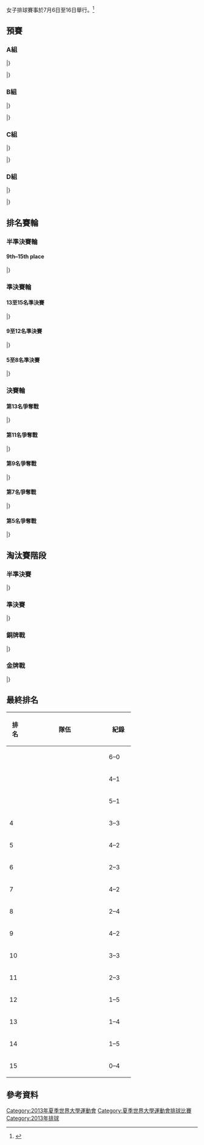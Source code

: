 {{main|2013年夏季世界大學運動會排球比賽}}
{{Infobox Universiade event
| event = 女子排球
| games = 2013 Summer
| image = [[File:Volleyball_(indoor)_pictogram.svg|100px]]
| venue = various
| dates = {{Start date|2013|7|6}} – {{Start date|2013|7|16}}
| competitors = 
| nations = 
| teams = 
| governing_body = 
| win_value =
| gold = {{flagIOC2team|RUS|2013年夏季世界大學運動會}}
| goldNOC = 
| silver = {{flagIOC2team|BRA|2013年夏季世界大學運動會}}
| silverNOC = 
| bronze = {{flagIOC2team|THA|2013年夏季世界大學運動會}}
| bronzeNOC = 
| prev = [[2011年夏季世界大學運動會排球比賽女子賽事|2011]]
| next = 
}}

女子排球賽事於7月6日至16日舉行。<ref name="handbook">{{cite web|url=http://kazan2013.ru:8080/uploads/technical_handbooks/en/Technical_Handbook_VO.pdf|title=2013 Summer Universiade – Volleyball – Technical handbook|publisher=kazan2013.ru|accessdate=26 June 2013}}{{dead link|date=2017年11月 |bot=InternetArchiveBot |fix-attempted=yes }}</ref>


==預賽==


===A組===
{{Vb cl header}}
{{Vb cl4 team |p=1 |t={{vbw|RUS}}|mw=3 |mw2=0 |ml=0 |ml2=0 |sw=9 |sl=0 |spw=225|spl=154|bc=CCFFCC}}
{{Vb cl4 team |p=2 |t={{vbw|POL}}|mw=2 |mw2=0 |ml=1 |ml2=0 |sw=6 |sl=3 |spw=196|spl=187|bc=CCFFCC}}
{{Vb cl4 team |p=3 |t={{vbw|CZE}}|mw=1 |mw2=0 |ml=2 |ml2=0 |sw=3 |sl=6 |spw=188|spl=203}}
{{Vb cl4 team |p=4 |t={{vbw|USA}}|mw=0 |mw2=0 |ml=3 |ml2=0 |sw=0 |sl=9 |spw=162|spl=227}}
|}

{{Vb res start 5}}
{{Vb res 5|7月8日|18:00|'''{{vbw-rt|RUS}}'''|3–0|{{vbw|CZE}}|25–17|25–17|25–16|||75–50|[http://universiade2013.sportresult.com/eurosport/en/-240/Root/ViewPdf/VOW400A01_C73_1.0.PDF P2][http://universiade2013.sportresult.com/eurosport/en/-240/Root/ViewPdf/VOW400A01_C83_1.0.PDF P3]}}
{{Vb res 5|7月8日|20:00|'''{{vbw-rt|POL}}'''|3–0|{{vbw|USA}}|25–17|25–14|25–20|||75–51|[http://universiade2013.sportresult.com/eurosport/en/-240/Root/ViewPdf/VOW400A02_C73_1.0.PDF P2][http://universiade2013.sportresult.com/eurosport/en/-240/Root/ViewPdf/VOW400A02_C83_1.0.PDF P3]}}
{{Vb res 5|7月9日|18:00|'''{{vbw-rt|RUS}}'''|3–0|{{vbw|POL}}|25–16|25–15|25–15|||75–46|[http://universiade2013.sportresult.com/eurosport/en/-240/Root/ViewPdf/VOW400A03_C73_1.0.PDF P2][http://universiade2013.sportresult.com/eurosport/en/-240/Root/ViewPdf/VOW400A03_C83_1.0.PDF P3]}}
{{Vb res 5|7月9日|20:00|'''{{vbw-rt|CZE}}'''|3–0|{{vbw|USA}}|25–14|27–25|25–14|||77–53|[http://universiade2013.sportresult.com/eurosport/en/-240/Root/ViewPdf/VOW400A04_C73_1.0.PDF P2][http://universiade2013.sportresult.com/eurosport/en/-240/Root/ViewPdf/VOW400A04_C83_1.0.PDF P3]}}
{{Vb res 5|7月10日|18:00|{{vbw-rt|USA}}|0–3|'''{{vbw|RUS}}'''|16–25|23–25|19–25|||58–78|[http://universiade2013.sportresult.com/eurosport/en/-240/Root/ViewPdf/VOW400A05_C73_1.0.PDF P2][http://universiade2013.sportresult.com/eurosport/en/-240/Root/ViewPdf/VOW400A05_C83_1.0.PDF P3]}}
{{Vb res 5|7月10日|18:00|'''{{vbw-rt|POL}}'''|3–0|{{vbw|CZE}}|25–23|25–16|25–22|||75–61|[http://universiade2013.sportresult.com/eurosport/en/-240/Root/ViewPdf/VOW400A06_C73_1.0.PDF P2][http://universiade2013.sportresult.com/eurosport/en/-240/Root/ViewPdf/VOW400A06_C83_1.0.PDF P3]}}
|}

===B組===
{{Vb cl header}}
{{Vb cl4 team |p=1 |t={{vbw|BRA}}|mw=2 |mw2=0 |ml=0 |ml2=0 |sw=6 |sl=0 |spw=150|spl=91 |bc=CCFFCC}}
{{Vb cl4 team |p=2 |t={{vbw|CAN}}|mw=1 |mw2=0 |ml=1 |ml2=0 |sw=3 |sl=3 |spw=118|spl=129|bc=CCFFCC}}
{{Vb cl4 team |p=3 |t={{vbw|NOR}}|mw=0 |mw2=0 |ml=2 |ml2=0 |sw=0 |sl=6 |spw=102|spl=150}}
|}

{{Vb res start 5}}
{{Vb res 5|7月8日|15:00|'''{{vbw-rt|CAN}}'''|3–0|{{vbw|NOR}}|25–21|25–14|25–19|||75–54|[http://universiade2013.sportresult.com/eurosport/en/-240/Root/ViewPdf/VOW400B01_C73_1.0.PDF P2][http://universiade2013.sportresult.com/eurosport/en/-240/Root/ViewPdf/VOW400B01_C83_1.0.PDF P3]}}
{{Vb res 5|7月9日|15:00|{{vbw-rt|NOR}}|0–3|'''{{vbw|BRA}}'''|20–25|17–25|11–25|||48–75|[http://universiade2013.sportresult.com/eurosport/en/-240/Root/ViewPdf/VOW400B02_C73_2.0.PDF P2][http://universiade2013.sportresult.com/eurosport/en/-240/Root/ViewPdf/VOW400B02_C83_3.0.PDF P3]}}
{{Vb res 5|7月10日|15:00|'''{{vbw-rt|BRA}}'''|3–0|{{vbw|CAN}}|25–15|25–15|25–13|||75–43|[http://universiade2013.sportresult.com/eurosport/en/-240/Root/ViewPdf/VOW400B03_C73_1.0.PDF P2][http://universiade2013.sportresult.com/eurosport/en/-240/Root/ViewPdf/VOW400B03_C83_1.0.PDF P3]}}
|}

===C組===
{{Vb cl header}}
{{Vb cl4 team |p=1 |t={{vbw|PRK}}|mw=3 |mw2=0 |ml=0 |ml2=0 |sw=9 |sl=0 |spw=225|spl=149|bc=CCFFCC}}
{{Vb cl4 team |p=2 |t={{vbw|TPE|univ}} |mw=1 |mw2=1 |ml=1 |ml2=0 |sw=6 |sl=5 |spw=232|spl=238|bc=CCFFCC}}
{{Vb cl4 team |p=3 |t={{vbw|SVK}}|mw=1 |mw2=0 |ml=1 |ml2=1 |sw=5 |sl=7 |spw=239|spl=274}}
{{Vb cl4 team |p=4 |t={{vbw|CHN}}|mw=0 |mw2=0 |ml=3 |ml2=0 |sw=1 |sl=9 |spw=213|spl=248}}
|}

{{Vb res start 5}}
{{Vb res 5|7月8日|15:00|'''{{vbw-rt|PRK}}'''|3–0|{{vbw|SVK}}|25–14|25–15|25–17|||75–46|[http://universiade2013.sportresult.com/eurosport/en/-240/Root/ViewPdf/VOW400C02_C73_3.0.PDF P2][http://universiade2013.sportresult.com/eurosport/en/-240/Root/ViewPdf/VOW400C02_C83_1.0.PDF P3]}}
{{Vb res 5|7月8日|15:00|'''{{vbw-rt|TPE|univ}}'''|3–0|{{vbw|CHN}}|25–20|25–21|27–25|||77–66|[http://universiade2013.sportresult.com/eurosport/en/-240/Root/ViewPdf/VOW400C01_C73_1.0.PDF P2][http://universiade2013.sportresult.com/eurosport/en/-240/Root/ViewPdf/VOW400C01_C83_1.0.PDF P3]}}
{{Vb res 5|7月9日|18:00|{{vbw-rt|TPE|univ}}|0–3|'''{{vbw|PRK}}'''|21–25|18–25|10–25|||49–75|[http://universiade2013.sportresult.com/eurosport/en/-240/Root/ViewPdf/VOW400C03_C73_1.0.PDF P2][http://universiade2013.sportresult.com/eurosport/en/-240/Root/ViewPdf/VOW400C03_C83_1.0.PDF P3]}}
{{Vb res 5|7月9日|20:00|{{vbw-rt|CHN}}|1–3|'''{{vbw|SVK}}'''|22–25|25–18|20–25|26–28||93–96|[http://universiade2013.sportresult.com/eurosport/en/-240/Root/ViewPdf/VOW400C04_C73_4.0.PDF P2][http://universiade2013.sportresult.com/eurosport/en/-240/Root/ViewPdf/VOW400C04_C83_1.0.PDF P3]}}
{{Vb res 5|7月10日|15:00|'''{{vbw-rt|PRK}}'''|3–0|{{vbw|CHN}}|25–16|25–17|25–21|||75–54|[http://universiade2013.sportresult.com/eurosport/en/-240/Root/ViewPdf/VOW400C05_C73_1.0.PDF P2][http://universiade2013.sportresult.com/eurosport/en/-240/Root/ViewPdf/VOW400C05_C83_1.0.PDF P3]}}
{{Vb res 5|7月10日|20:00|{{vbw-rt|SVK}}|2–3|'''{{vbw|TPE|univ}}'''|25–20|14–25|25–21|21–25|12–15|97–106|[http://universiade2013.sportresult.com/eurosport/en/-240/Root/ViewPdf/VOW400C06_C73_1.0.PDF P2][http://universiade2013.sportresult.com/eurosport/en/-240/Root/ViewPdf/VOW400C06_C83_1.0.PDF P3]}}
|}

===D組===
{{Vb cl header}}
{{Vb cl4 team |p=1 |t={{vbw|THA}}|mw=3 |mw2=0 |ml=0 |ml2=0 |sw=9 |sl=0 |spw=231|spl=141|bc=CCFFCC}}
{{Vb cl4 team |p=2 |t={{vbw|JPN}}|mw=2 |mw2=0 |ml=1 |ml2=0 |sw=6 |sl=3 |spw=222|spl=156|bc=CCFFCC}}
{{Vb cl4 team |p=3 |t={{vbw|CHI}}|mw=1 |mw2=0 |ml=2 |ml2=0 |sw=3 |sl=7 |spw=171|spl=237}}
{{Vb cl4 team |p=3 |t={{vbw|HKG}}|mw=0 |mw2=0 |ml=3 |ml2=0 |sw=1 |sl=9 |spw=159|spl=249}}
|}

{{Vb res start 5}}
{{Vb res 5|7月8日|18:00|{{vbw-rt|CHI}}|0–3|'''{{vbw|JPN}}'''|13–25|14–25|8–25|||35–75|[http://universiade2013.sportresult.com/eurosport/en/-240/Root/ViewPdf/VOW400D01_C73_1.0.PDF P2][http://universiade2013.sportresult.com/eurosport/en/-240/Root/ViewPdf/VOW400D01_C83_1.0.PDF P3]}}
{{Vb res 5|7月8日|20:00|'''{{vbw-rt|THA}}'''|3–0|{{vbw|HKG}}|25–9|25–7|25–16|||75–32|[http://universiade2013.sportresult.com/eurosport/en/-240/Root/ViewPdf/VOW400D02_C73_1.0.PDF P2][http://universiade2013.sportresult.com/eurosport/en/-240/Root/ViewPdf/VOW400D02_C83_1.0.PDF P3]}}
{{Vb res 5|7月9日|18:00|'''{{vbw-rt|THA}}'''|3–0|{{vbw|CHI}}|25–11|25–13|25–13|||75–37|[http://universiade2013.sportresult.com/eurosport/en/-240/Root/ViewPdf/VOW400D03_C73_1.0.PDF P2][http://universiade2013.sportresult.com/eurosport/en/-240/Root/ViewPdf/VOW400D03_C83_1.0.PDF P3]}}
{{Vb res 5|7月9日|20:00|{{vbw-rt|HKG}}|0–3|'''{{vbw|JPN}}'''|12–25|10–25|18–25|||40–75|[http://universiade2013.sportresult.com/eurosport/en/-240/Root/ViewPdf/VOW400D04_C73_1.0.PDF P2][http://universiade2013.sportresult.com/eurosport/en/-240/Root/ViewPdf/VOW400D04_C83_1.0.PDF P3]}}
{{Vb res 5|7月10日|18:00|{{vbw-rt|JPN}}|0–3|'''{{vbw|THA}}'''|26–28|26–28|20–25|||72–81|[http://universiade2013.sportresult.com/eurosport/en/-240/Root/ViewPdf/VOW400D05_C73_1.0.PDF P2][http://universiade2013.sportresult.com/eurosport/en/-240/Root/ViewPdf/VOW400D05_C83_1.0.PDF P3]}}
{{Vb res 5|7月10日|20:00|'''{{vbw-rt|CHI}}'''|3–1|{{vbw|HKG}}|29–27|20–25|25–18|25–17||99–87|[http://universiade2013.sportresult.com/eurosport/en/-240/Root/ViewPdf/VOW400D06_C73_1.0.PDF P2][http://universiade2013.sportresult.com/eurosport/en/-240/Root/ViewPdf/VOW400D06_C83_1.0.PDF P3]}}
|}

==排名賽輪==
===半準決賽輪===
====9th–15th place====
{{Vb res start 5}}
{{Vb res 5| 7月12日|15:00|'''{{vbw-rt|CZE}}'''|3–2|{{vbw|CHN}}|23–25|25–15|19–25|25–15|15–11|107–91|[http://kazan2013.ru/hide/en/-240/Root/ViewPdf/VOW400305_C73_1.0.PDF P2]{{dead link|date=2017年11月 |bot=InternetArchiveBot |fix-attempted=yes }} [http://kazan2013.ru/hide/en/-240/Root/ViewPdf/VOW400305_C83_1.0.PDF P3]{{dead link|date=2017年11月 |bot=InternetArchiveBot |fix-attempted=yes }}}}
{{Vb res 5| 7月12日|18:00|'''{{vbw-rt|SVK}}'''|3–0|{{vbw|USA}}|25–10|25–18|25–19|||75–47|[http://kazan2013.ru/hide/en/-240/Root/ViewPdf/VOW400307_C73_1.0.PDF P2]{{dead link|date=2017年11月 |bot=InternetArchiveBot |fix-attempted=yes }} [http://kazan2013.ru/hide/en/-240/Root/ViewPdf/VOW400307_C83_1.0.PDF P3]{{dead link|date=2017年11月 |bot=InternetArchiveBot |fix-attempted=yes }}}}
{{Vb res 5| 7月12日|20:00|{{vbw-rt|NOR}}|1–3|'''{{vbw|HKG}}'''|26–28|25–22|22–25|23–25||96–100|[http://kazan2013.ru/hide/en/-240/Root/ViewPdf/VOW400308_C73_1.0.PDF P2]{{dead link|date=2017年11月 |bot=InternetArchiveBot |fix-attempted=yes }} [http://kazan2013.ru/hide/en/-240/Root/ViewPdf/VOW400308_C83_1.0.PDF P3]{{dead link|date=2017年11月 |bot=InternetArchiveBot |fix-attempted=yes }}}}
|}

===準決賽輪===
====13至15名準決賽====
{{Vb res start 5}}
{{Vb res 5| 7月13日|15:00|'''{{vbw-rt|USA}}'''|3–0|{{vbw|NOR}}|25–18|25–15|25–16|||75–49|[http://kazan2013.ru/hide/en/-240/Root/ViewPdf/VOW400208_C73_1.0.PDF P2]{{dead link|date=2017年11月 |bot=InternetArchiveBot |fix-attempted=yes }} [http://kazan2013.ru/hide/en/-240/Root/ViewPdf/VOW400208_C83_1.0.PDF P3]{{dead link|date=2017年11月 |bot=InternetArchiveBot |fix-attempted=yes }}}}
|}

====9至12名準決賽====
{{Vb res start 5}}
{{Vb res 5| 7月13日|18:00|'''{{vbw-rt|CZE}}'''|3–0|{{vbw|CHI}}|25–21|25–14|25–12|||75–47|[http://kazan2013.ru/hide/en/-240/Root/ViewPdf/VOW400205_C73_1.0.PDF P2]{{dead link|date=2017年11月 |bot=InternetArchiveBot |fix-attempted=yes }} [http://kazan2013.ru/hide/en/-240/Root/ViewPdf/VOW400205_C83_1.0.PDF P3]{{dead link|date=2017年11月 |bot=InternetArchiveBot |fix-attempted=yes }}}}
{{Vb res 5| 7月13日|20:00|'''{{vbw-rt|SVK}}'''|3–0|{{vbw|HKG}}|25–22|25–11|25–11|||75–44|[http://kazan2013.ru/hide/en/-240/Root/ViewPdf/VOW400206_C73_1.0.PDF P2]{{dead link|date=2017年11月 |bot=InternetArchiveBot |fix-attempted=yes }} [http://kazan2013.ru/hide/en/-240/Root/ViewPdf/VOW400206_C83_1.0.PDF P3]{{dead link|date=2017年11月 |bot=InternetArchiveBot |fix-attempted=yes }}}}
|}

====5至8名準決賽====
{{Vb res start 5}}
{{Vb res 5| 7月13日|13:00|{{vbw-rt|PRK}}|0–3|'''{{vbw|JPN}}'''|8–25|7–25|15–25|||30–75|[http://kazan2013.ru/hide/en/-240/Root/ViewPdf/VOW400204_C73_1.0.PDF P2]{{dead link|date=2017年11月 |bot=InternetArchiveBot |fix-attempted=yes }} [http://kazan2013.ru/hide/en/-240/Root/ViewPdf/VOW400204_C83_1.0.PDF P3]{{dead link|date=2017年11月 |bot=InternetArchiveBot |fix-attempted=yes }}}}
{{Vb res 5| 7月13日|15:00|{{vbw-rt|TPE|univ}}|1–3|'''{{vbw|CAN}}'''|25–27|25–14|20–25|25–27||95–93|[http://kazan2013.ru/hide/en/-240/Root/ViewPdf/VOW400203_C73_1.0.PDF P2]{{dead link|date=2017年11月 |bot=InternetArchiveBot |fix-attempted=yes }} [http://kazan2013.ru/hide/en/-240/Root/ViewPdf/VOW400203_C83_1.0.PDF P3]{{dead link|date=2017年11月 |bot=InternetArchiveBot |fix-attempted=yes }}}}
|}

===決賽輪===
====第13名爭奪戰====
{{Vb res start 5}}
{{Vb res 5| 7月14日|15:00|'''{{vbw-rt|CHN}}'''|3–1|{{vbw|USA}}|25–20|25–19|22–25|25–17||97–81|[http://kazan2013.ru/hide/en/-240/Root/ViewPdf/VOW400107_C73_1.0.PDF P2]{{dead link|date=2017年11月 |bot=InternetArchiveBot |fix-attempted=yes }} [http://kazan2013.ru/hide/en/-240/Root/ViewPdf/VOW400107_C83_1.0.PDF P3]{{dead link|date=2017年11月 |bot=InternetArchiveBot |fix-attempted=yes }}}}
|}

====第11名爭奪戰====
{{Vb res start 5}}
{{Vb res 5| 7月14日|18:00|'''{{vbw-rt|CHI}}'''|3–2|{{vbw|HKG}}|25–23|22–25|19–25|25–19|15–7|106–99|[http://kazan2013.ru/hide/en/-240/Root/ViewPdf/VOW400106_C73_1.0.PDF P2]{{dead link|date=2017年11月 |bot=InternetArchiveBot |fix-attempted=yes }}[http://kazan2013.ru/hide/en/-240/Root/ViewPdf/VOW400106_C83_1.0.PDF P3]{{dead link|date=2017年11月 |bot=InternetArchiveBot |fix-attempted=yes }}}}
|}

====第9名爭奪戰====
{{Vb res start 5}}
{{Vb res 5| 7月14日|20:00|{{vbw-rt|CZE}}|0–3|'''{{vbw|SVK}}'''|23–25|20–25|16–25|||59–75|[http://kazan2013.ru/hide/en/-240/Root/ViewPdf/VOW400105_C73_1.0.PDF P2]{{dead link|date=2017年11月 |bot=InternetArchiveBot |fix-attempted=yes }}[http://kazan2013.ru/hide/en/-240/Root/ViewPdf/VOW400105_C83_1.0.PDF P3]{{dead link|date=2017年11月 |bot=InternetArchiveBot |fix-attempted=yes }}}}
|}

====第7名爭奪戰====
{{Vb res start 5}}
{{Vb res 5| 7月14日|13:00|{{vbw-rt|TPE|univ}}|1–3|'''{{vbw|PRK}}'''|25–23|21–25|12–25|24–26||82–99|[http://kazan2013.ru/hide/en/-240/Root/ViewPdf/VOW400104_C73_1.0.PDF P2]{{dead link|date=2017年11月 |bot=InternetArchiveBot |fix-attempted=yes }} [http://kazan2013.ru/hide/en/-240/Root/ViewPdf/VOW400104_C83_1.0.PDF P3]{{dead link|date=2017年11月 |bot=InternetArchiveBot |fix-attempted=yes }}}}
|}

====第5名爭奪戰====
{{Vb res start 5}}
{{Vb res 5| 7月14日|15:00|{{vbw-rt|CAN}}|0–3|'''{{vbw|JPN}}'''|23–25|21–25|20–25|||64–75|[http://kazan2013.ru/hide/en/-240/Root/ViewPdf/VOW400103_C73_1.0.PDF P2]{{dead link|date=2017年11月 |bot=InternetArchiveBot |fix-attempted=yes }} [http://kazan2013.ru/hide/en/-240/Root/ViewPdf/VOW400103_C83_1.0.PDF P3]{{dead link|date=2017年11月 |bot=InternetArchiveBot |fix-attempted=yes }}}}
|}

==淘汰賽階段==
{{8TeamBracket-with third
| RD1= 半準決賽
| RD2= 準決賽
| RD3= 金牌戰
| Consol= 銅牌戰

| RD1-seed1= A1
| RD1-team1= '''{{vbw|RUS}}
| RD1-score1= '''3
| RD1-seed2= C2
| RD1-team2= {{vbw|TPE|univ}}
| RD1-score2= 0
| RD1-seed3= D1
| RD1-team3= '''{{vbw|THA}}
| RD1-score3= '''3
| RD1-seed4= B2
| RD1-team4= {{vbw|CAN}}
| RD1-score4= 0
| RD1-seed5= C1
| RD1-team5= {{vbw|PRK}}
| RD1-score5= 1
| RD1-seed6= A2
| RD1-team6= '''{{vbw|POL}}
| RD1-score6= '''3
| RD1-seed7= B1
| RD1-team7= '''{{vbw|BRA}}
| RD1-score7= '''3
| RD1-seed8= D2
| RD1-team8= {{vbw|JPN}}
| RD1-score8= 1

| RD2-seed1= A1
| RD2-team1= '''{{vbw|RUS}}
| RD2-score1= '''3
| RD2-seed2= D1
| RD2-team2= {{vbw|THA}}
| RD2-score2= 0
| RD2-seed3= A2
| RD2-team3= {{vbw|POL}}
| RD2-score3= 1
| RD2-seed4= B1
| RD2-team4= '''{{vbw|BRA}}
| RD2-score4= '''3

| RD3-seed1= A1
| RD3-team1= '''{{vbw|RUS}}
| RD3-score1= '''3
| RD3-seed2= B1
| RD3-team2= {{vbw|BRA}}
| RD3-score2= 2

| RD3-seed3= D1
| RD3-team3= '''{{vbw|THA}}
| RD3-score3= '''3
| RD3-seed4= A2
| RD3-team4= {{vbw|POL}}
| RD3-score4= 1
}}

===半準決賽===
{{Vb res start 5}}
{{Vb res 5| 7月12日|13:00|'''{{vbw-rt|THA}}'''|3–0|{{vbw|CAN}}|25–17|25–16|26–24|||76–57|[http://kazan2013.ru/hide/en/-240/Root/ViewPdf/VOW400302_C73_1.0.PDF P2]{{dead link|date=2017年11月 |bot=InternetArchiveBot |fix-attempted=yes }} [http://kazan2013.ru/hide/en/-240/Root/ViewPdf/VOW400302_C83_1.0.PDF P3]{{dead link|date=2017年11月 |bot=InternetArchiveBot |fix-attempted=yes }}}}
{{Vb res 5| 7月12日|15:00|'''{{vbw-rt|BRA}}'''|3–1|{{vbw|JPN}}|25–21|25–16|18–25|28–26||96–88|[http://kazan2013.ru/hide/en/-240/Root/ViewPdf/VOW400304_C73_1.0.PDF P2]{{dead link|date=2017年11月 |bot=InternetArchiveBot |fix-attempted=yes }} [http://kazan2013.ru/hide/en/-240/Root/ViewPdf/VOW400304_C83_1.0.PDF P3]{{dead link|date=2017年11月 |bot=InternetArchiveBot |fix-attempted=yes }}}}
{{Vb res 5| 7月12日|18:00|{{vbw-rt|PRK}}|1–3|'''{{vbw|POL}}'''|25–14|21–25|21–25|18–25||85–89|[http://kazan2013.ru/hide/en/-240/Root/ViewPdf/VOW400303_C73_1.0.PDF P2]{{dead link|date=2017年11月 |bot=InternetArchiveBot |fix-attempted=yes }} [http://kazan2013.ru/hide/en/-240/Root/ViewPdf/VOW400303_C83_1.0.PDF P3]{{dead link|date=2017年11月 |bot=InternetArchiveBot |fix-attempted=yes }}}}
{{Vb res 5| 7月12日|20:00|'''{{vbw-rt|RUS}}'''|3–0|{{vbw|TPE|univ}}|25–21|25–17|25–22|||75–60|[http://kazan2013.ru/hide/en/-240/Root/ViewPdf/VOW400301_C73_1.0.PDF P2]{{dead link|date=2017年11月 |bot=InternetArchiveBot |fix-attempted=yes }} [http://kazan2013.ru/hide/en/-240/Root/ViewPdf/VOW400301_C83_1.0.PDF P3]{{dead link|date=2017年11月 |bot=InternetArchiveBot |fix-attempted=yes }}}}
|}

===準決賽===
{{Vb res start 5}}
{{Vb res 5| 7月13日|15:00|{{vbw-rt|POL}}|1–3|'''{{vbw|BRA}}'''|25–20|30–32|19–25|13–25||87–102|[http://kazan2013.ru/hide/en/-240/Root/ViewPdf/VOW400202_C73_1.0.PDF P2]{{dead link|date=2017年11月 |bot=InternetArchiveBot |fix-attempted=yes }} [http://kazan2013.ru/hide/en/-240/Root/ViewPdf/VOW400202_C83_1.0.PDF P3]{{dead link|date=2017年11月 |bot=InternetArchiveBot |fix-attempted=yes }}}}
{{Vb res 5| 7月13日|18:00|'''{{vbw-rt|RUS}}'''|3–0|{{vbw|THA}}|25–18|25–19|25–18|||75–55|[http://kazan2013.ru/hide/en/-240/Root/ViewPdf/VOW400201_C73_1.0.PDF P2]{{dead link|date=2017年11月 |bot=InternetArchiveBot |fix-attempted=yes }} [http://kazan2013.ru/hide/en/-240/Root/ViewPdf/VOW400201_C83_1.0.PDF P3]{{dead link|date=2017年11月 |bot=InternetArchiveBot |fix-attempted=yes }}}}
|}

===銅牌戰===
{{Vb res start 5}}
{{Vb res 5| 7月15日|17:00|'''{{vbw-rt|THA}}'''|3–1|{{vbw|POL}}|25–19|25–18|19–25|25–20||94–82|[http://kazan2013.ru/hide/en/-240/Root/ViewPdf/VOW400102_C73_1.0.PDF P2]{{dead link|date=2017年11月 |bot=InternetArchiveBot |fix-attempted=yes }}[http://kazan2013.ru/hide/en/-240/Root/ViewPdf/VOW400102_C83_1.0.PDF P3]{{dead link|date=2017年11月 |bot=InternetArchiveBot |fix-attempted=yes }}}}
|}

===金牌戰===
{{Vb res start 5}}
{{Vb res 5| 7月15日|20:00|'''{{vbw-rt|RUS}}'''|3–2|{{vbw|BRA}}|25–27|25–21|25–21|16–25|15–10|106–104|[http://kazan2013.ru/hide/en/-240/Root/ViewPdf/VOW400101_C73_1.0.PDF P2]{{dead link|date=2017年11月 |bot=InternetArchiveBot |fix-attempted=yes }}[http://kazan2013.ru/hide/en/-240/Root/ViewPdf/VOW400101_C83_1.0.PDF P3]{{dead link|date=2017年11月 |bot=InternetArchiveBot |fix-attempted=yes }}}}
|}

==最終排名==
{| class="wikitable" style="text-align:center;"
|-
! width=30|排名 !! width=200|隊伍 !! width=50|紀錄
|-  
| {{gold1}} ||align="left"| {{vbw|RUS}} || 6–0
|-  
| {{silver2}} ||align="left"| {{vbw|BRA}} || 4–1
|- 
| {{bronze3}} ||align="left"| {{vbw|THA}} || 5–1
|-
| 4 ||align="left"| {{vbw|POL}} || 3–3
|-
| 5 ||align="left"| {{vbw|JPN}}|| 4–2
|-
| 6 ||align="left"| {{vbw|CAN}}|| 2–3
|-
| 7 ||align="left"| {{vbw|PRK}}|| 4–2
|-
| 8 ||align="left"| {{vbw|TPE|univ}}|| 2–4
|-
| 9 ||align="left"| {{vbw|SVK}} || 4–2
|-
| 10 ||align="left"| {{vbw|CZE}} || 3–3
|-
| 11 ||align="left"| {{vbw|CHI}} || 2–3
|-
| 12 ||align="left"| {{vbw|HKG}} || 1–5
|-
| 13 ||align="left"| {{vbw|CHN}}|| 1–4
|-
| 14 ||align="left"| {{vbw|USA}} || 1–5
|-
| 15 ||align="left"| {{vbw|NOR}} || 0–4
|}

==參考資料==
{{reflist}}

{{2013年夏季世界大學運動會比賽項目}}

[[Category:2013年夏季世界大學運動會|Category:2013年夏季世界大學運動會]]
[[Category:夏季世界大學運動會排球比賽|Category:夏季世界大學運動會排球比賽]]
[[Category:2013年排球|Category:2013年排球]]